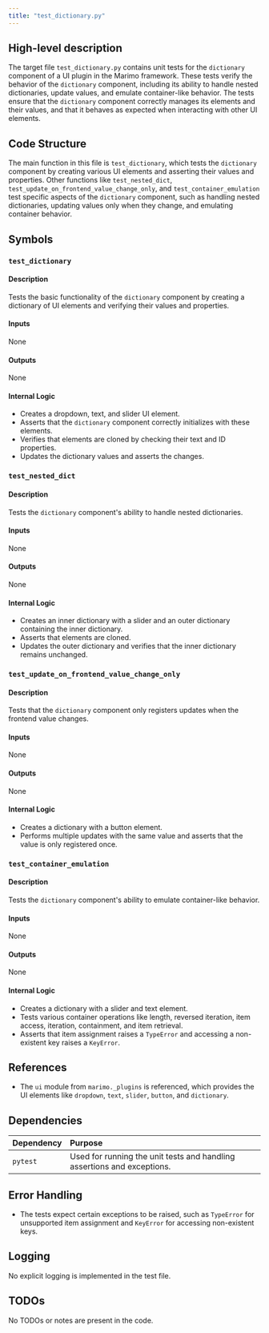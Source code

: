 ```yaml
---
title: "test_dictionary.py"
---
```


## High-level description

The target file `test_dictionary.py` contains unit tests for the `dictionary` component of a UI plugin in the Marimo framework. These tests verify the behavior of the `dictionary` component, including its ability to handle nested dictionaries, update values, and emulate container-like behavior. The tests ensure that the `dictionary` component correctly manages its elements and their values, and that it behaves as expected when interacting with other UI elements.

## Code Structure

The main function in this file is `test_dictionary`, which tests the `dictionary` component by creating various UI elements and asserting their values and properties. Other functions like `test_nested_dict`, `test_update_on_frontend_value_change_only`, and `test_container_emulation` test specific aspects of the `dictionary` component, such as handling nested dictionaries, updating values only when they change, and emulating container behavior.

## Symbols

### `test_dictionary`
#### Description
Tests the basic functionality of the `dictionary` component by creating a dictionary of UI elements and verifying their values and properties.

#### Inputs
None

#### Outputs
None

#### Internal Logic
- Creates a dropdown, text, and slider UI element.
- Asserts that the `dictionary` component correctly initializes with these elements.
- Verifies that elements are cloned by checking their text and ID properties.
- Updates the dictionary values and asserts the changes.

### `test_nested_dict`
#### Description
Tests the `dictionary` component's ability to handle nested dictionaries.

#### Inputs
None

#### Outputs
None

#### Internal Logic
- Creates an inner dictionary with a slider and an outer dictionary containing the inner dictionary.
- Asserts that elements are cloned.
- Updates the outer dictionary and verifies that the inner dictionary remains unchanged.

### `test_update_on_frontend_value_change_only`
#### Description
Tests that the `dictionary` component only registers updates when the frontend value changes.

#### Inputs
None

#### Outputs
None

#### Internal Logic
- Creates a dictionary with a button element.
- Performs multiple updates with the same value and asserts that the value is only registered once.

### `test_container_emulation`
#### Description
Tests the `dictionary` component's ability to emulate container-like behavior.

#### Inputs
None

#### Outputs
None

#### Internal Logic
- Creates a dictionary with a slider and text element.
- Tests various container operations like length, reversed iteration, item access, iteration, containment, and item retrieval.
- Asserts that item assignment raises a `TypeError` and accessing a non-existent key raises a `KeyError`.

## References

- The `ui` module from `marimo._plugins` is referenced, which provides the UI elements like `dropdown`, `text`, `slider`, `button`, and `dictionary`.

## Dependencies

| Dependency | Purpose |
|:-----------|:--------|
| `pytest`   | Used for running the unit tests and handling assertions and exceptions. |

## Error Handling

- The tests expect certain exceptions to be raised, such as `TypeError` for unsupported item assignment and `KeyError` for accessing non-existent keys.

## Logging

No explicit logging is implemented in the test file.

## TODOs

No TODOs or notes are present in the code.
